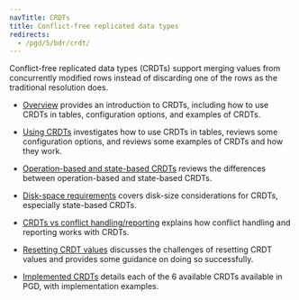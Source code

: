 ```yaml
---
navTitle: CRDTs
title: Conflict-free replicated data types
redirects:
  - /pgd/5/bdr/crdt/
---
```


Conflict-free replicated data types (CRDTs) support merging values from concurrently modified rows instead of discarding one of the rows as the traditional resolution does.

- [Overview](00_crdt_overview) provides an introduction to CRDTs, including how to use CRDTs in tables, configuration options, and examples of CRDTs. 

- [Using CRDTs](01_crdt_usage) investigates how to use CRDTs in tables, reviews some configuration options, and reviews some examples of CRDTs and how they work.

- [Operation-based and state-based CRDTs](02_state-op-crdts) reviews the differences between operation-based and state-based CRDTs.

- [Disk-space requirements](03_crdt-disk-reqs) covers disk-size considerations for CRDTs, especially state-based CRDTs.

- [CRDTs vs conflict handling/reporting](04_crdt-vs-conflict) explains how conflict handling and reporting works with CRDTs.

- [Resetting CRDT values](05_crdt-reset) discusses the challenges of resetting CRDT values and provides some guidance on doing so successfully.

- [Implemented CRDTs](06_crdt-implemented) details each of the 6 available CRDTs available in PGD, with implementation examples.